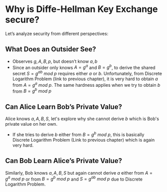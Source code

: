 #  Why is Diffe-Hellman Key Exchange secure?

Let’s analyze security from different perspectives:

## What Does an Outsider See?

- Observes $g, A, B, p$, but doesn’t know $a, b$
- Since an outsider only knows $A = g^a$ and $B = g^b$, to derive the shared secret $S = g^{ab}\ mod\ p$ requires either $a$ or $b$. Unfortunately, from Discrete Logarithm Problem (link to previous chapter), it is very hard to obtain $a$ from $A = g^a\ mod\ p$. The same hardness applies when we try to obtain $b$ from $B  = g^b\ mod\ p$

## Can Alice Learn Bob’s Private Value?

Alice knows $a, A, B, S$, let's explore why she cannot derive $b$ which is Bob's private value on her own.
- If she tries to derive $b$ either from $B = g^b\ mod\ p$, this is basically Discrete Logarithm Problem (Link to previous chapter) which is again very hard.

<Quiz id="1" />


## Can Bob Learn Alice’s Private Value?

Similarly, Bob knows $a, A, B, S$ but again cannot derive $a$ either from $A = g^a\ mod\ p$ or from $B = g^b\ mod\ p$  and $S = g^{ab}\ mod\ p$ due to Discrete Logarithm Problem.

<Quiz id="2" />
